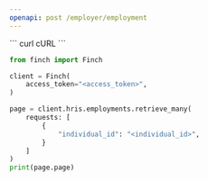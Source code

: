 ```yaml
---
openapi: post /employer/employment
---
```

<RequestExample>
``` curl cURL
```

``` python Python
from finch import Finch

client = Finch(
    access_token="<access_token>",
)

page = client.hris.employments.retrieve_many(
    requests: [
        {
            "individual_id": "<individual_id>",
        }
    ]
)
print(page.page)
```

``` javascript Node
```

``` go Go
```

``` java Java
```

``` kotlin Kotlin
```
</RequestExample>